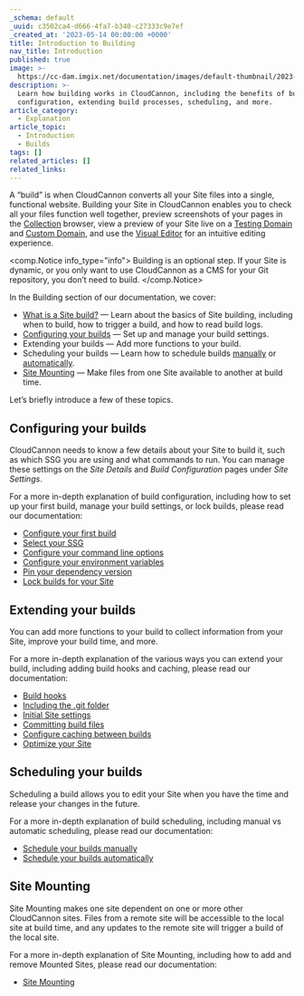 ```yaml
---
_schema: default
_uuid: c3502ca4-d666-4fa7-b340-c27333c9e7ef
_created_at: '2023-05-14 00:00:00 +0000'
title: Introduction to Building
nav_title: Introduction
published: true
image: >-
  https://cc-dam.imgix.net/documentation/images/default-thumbnail/2023-Q4/CloudCannon-Documentation-Thumbnail.png
description: >-
  Learn how building works in CloudCannon, including the benefits of building,
  configuration, extending build processes, scheduling, and more.
article_category:
  - Explanation
article_topic:
  - Introduction
  - Builds
tags: []
related_articles: []
related_links:
---
```

A “build” is when CloudCannon converts all your Site files into a single, functional website. Building your Site in CloudCannon enables you to check all your files function well together, preview screenshots of your pages in the [Collection](/documentation/articles/what-is-a-collection/) browser, view a preview of your Site live on a [Testing Domain](/documentation/articles/testing-domain/) and [Custom Domain](/documentation/articles/hosting-your-site-on-a-custom-domain/), and use the [Visual Editor](/documentation/articles/the-visual-editor/) for an intuitive editing experience.

<comp.Notice info_type="info">
  Building is an optional step. If your Site is dynamic, or you only want to use CloudCannon as a CMS for your Git repository, you don’t need to build.
</comp.Notice>

In the Building section of our documentation, we cover:

* [What is a Site build?](/documentation/articles/what-is-a-site-build/) — Learn about the basics of Site building, including when to build, how to trigger a build, and how to read build logs.
* [Configuring your builds](/documentation/articles/configure-your-first-build/) — Set up and manage your build settings.
* Extending your builds — Add more functions to your build.
* Scheduling your builds — Learn how to schedule builds [manually](/documentation/articles/scheduling-your-builds-manually/) or [automatically](/documentation/articles/scheduling-your-next-build-automatically/).
* [Site Mounting](/documentation/articles/what-is-site-mounting/) — Make files from one Site available to another at build time.

Let’s briefly introduce a few of these topics.

## Configuring your builds

CloudCannon needs to know a few details about your Site to build it, such as which SSG you are using and what commands to run. You can manage these settings on the *Site Details* and *Build Configuration* pages under *Site Settings*.

For a more in-depth explanation of build configuration, including how to set up your first build, manage your build settings, or lock builds, please read our documentation:

* [Configure your first build](/documentation/articles/configure-your-first-build/)
* [Select your SSG](/documentation/articles/select-your-ssg/)
* [Configure your command line options](/documentation/articles/configure-your-command-line-options/)
* [Configure your environment variables](/documentation/articles/configure-your-environment-variables/)
* [Pin your dependency version](/documentation/articles/pin-your-dependency-version/)
* [Lock builds for your Site](/documentation/articles/lock-builds-for-your-site/)

## Extending your builds

You can add more functions to your build to collect information from your Site, improve your build time, and more.

For a more in-depth explanation of the various ways you can extend your build, including adding build hooks and caching, please read our documentation:

* [Build hooks](/documentation/articles/extending-your-build-process-with-hooks/)
* [Including the .git folder](/documentation/articles/including-git-folder-in-your-build/)
* [Initial Site settings](/documentation/articles/configure-your-initial-site-settings/)
* [Committing build files](/documentation/articles/saving-files-from-your-build-back-to-your-source/)
* [Configure caching between builds](/documentation/articles/configure-caching-between-builds/)
* [Optimize your Site](/documentation/articles/optimizing-your-build-by-minifying-css-and-javascript/)

## Scheduling your builds

Scheduling a build allows you to edit your Site when you have the time and release your changes in the future.

For a more in-depth explanation of build scheduling, including manual vs automatic scheduling, please read our documentation:

* [Schedule your builds manually](/documentation/articles/scheduling-your-builds-manually/)
* [Schedule your builds automatically](/documentation/articles/scheduling-your-next-build-automatically/)

## Site Mounting

Site Mounting makes one site dependent on one or more other CloudCannon sites. Files from a remote site will be accessible to the local site at build time, and any updates to the remote site will trigger a build of the local site.

For a more in-depth explanation of Site Mounting, including how to add and remove Mounted Sites, please read our documentation:

* [Site Mounting](/documentation/articles/what-is-site-mounting/)